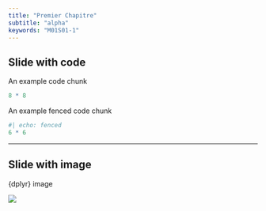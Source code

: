 ```yaml
---
title: "Premier Chapitre"
subtitle: "alpha"
keywords: "M01S01-1"
---
```


## Slide with code

An example code chunk

```r
8 * 8
```

An example fenced code chunk

```r
#| echo: fenced
6 * 6
```

---

## Slide with image

{dplyr} image

![](img/logo_1.png)